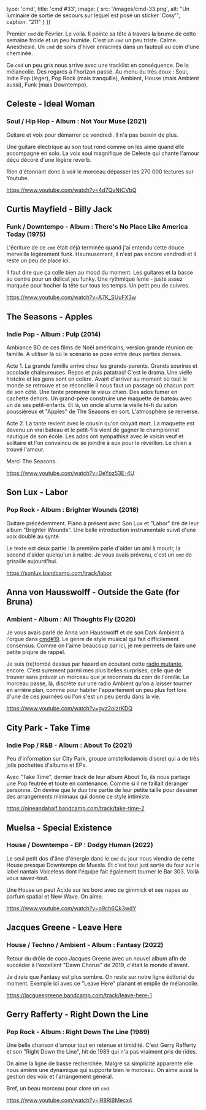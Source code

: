
  type: 'cmd',
  title: 'cmd #33',
  image: {
    src: '/images/cmd-33.png',
    alt: "Un luminaire de sortie de secours sur lequel est posé un sticker 'Cosy'",
    caption: "211"
  }
}) 

Premier `cmd` de Février. Le voilà. Il pointe sa tête à travers la brume de
cette semaine froide et un peu humide. C'est un `cmd` un peu triste. Calme.
Anesthésié. Un `cmd` de soirs d'hiver enracinés dans un fauteuil au coin d'une
cheminée.

Ce `cmd` un peu gris nous arrive avec une tracklist en conséquence. De la
mélancolie. Des regards à l'horizon passé. Au menu du très doux : Soul, Indie
Pop (léger), Pop Rock (mais tranquille), Ambient, House (mais Ambient aussi),
Funk (mais Downtempo).



## Celeste - Ideal Woman

### Soul / Hip Hop - Album : Not Your Muse (2021)

Guitare et voix pour démarrer ce vendredi. Il n'a pas besoin de plus. 

Une guitare électrique au son tout rond comme on les aime quand elle accompagne
en solo. La voix soul magnifique de Celeste qui chante l'amour déçu décoré d'une
légère reverb.

Rien d'étonnant donc à voir le morceau dépasser les 270 000 lectures sur
Youtube.

https://www.youtube.com/watch?v=4d7QvNtCVbQ



## Curtis Mayfield - Billy Jack

### Funk / Downtempo - Album : There's No Place Like America Today (1975)

L'écriture de ce `cmd` était déjà terminée quand j'ai entendu cette douce
merveille légèrement funk. Heureusement, il n'est pas encore vendredi et il
reste un peu de place ici.

Il faut dire que ça colle bien au mood du moment. Les guitares et la basse au
centre pour un délicat jeu funky. Une rythmique lente - juste assez marquée pour
hocher la tête sur tous les temps. Un petit peu de cuivres.

https://www.youtube.com/watch?v=A7K_SUuFX3w



## The Seasons - Apples

### Indie Pop - Album : Pulp (2014)

Ambiance BO de ces films de Noël américains, version grande réunion de famille.
À utiliser là où le scénario se pose entre deux parties denses. 

Acte 1. La grande famille arrive chez les grands-parents. Grands
sourires et accolade chaleureuses. Repas et puis patatras! C'est le drama. Une
vielle histoire et les gens sont en colère. Avant d'arriver au moment où tout le
monde se retrouve et se réconcilie il nous faut un passage où chacun part de son
côté. Une tante promener le vieux chien. Des ados fumer en cachette dehors. Un
grand-père construire une maquette de bateau avec un de ses petit-enfants. Et
là, un oncle allume la vielle hi-fi du salon poussiéreux et "Apples" de The
Seasons en sort. L'atmosphère se renverse.

Acte 2. La tante revient avec le cousin qu'on croyait mort. La maquette est
devenu un vrai bateau et le petit-fils vient de gagner le championnat nautique
de son école. Les ados ont sympathisé avec le voisin veuf et solitaire et l'on
convaincu de se joindre à eux pour le réveillon. Le chien a trouvé l'amour. 

Merci The Seasons.

https://www.youtube.com/watch?v=DeYpz53E-4U



## Son Lux ⁠- Labor

### Pop Rock - Album : Brighter Wounds (2018)

Guitare précédemment. Piano à présent avec Son Lux et "Labor" tiré de leur album
"Brighter Wounds".  Une belle introduction instrumentale suivit d'une voix
doublé au synté.

Le texte est deux partie : la première parle d'aider un ami à mourir, la second
d'aider quelqu'un à naitre. Je vous avais prévenu, c'est un `cmd` de grisaille
aujourd'hui.

https://sonlux.bandcamp.com/track/labor



## Anna von Hausswolff - Outside the Gate (for Bruna)

### Ambient - Album : All Thoughts Fly (2020)

Je vous avais parlé de Anna von Hausswolff et de son Dark Ambient à l'orgue dans
[cmd#19](https://cmd.wuips.com/post/2021-10-28-cmd-19). Le genre de style
musical qui fait difficilement consensus. Comme on l'aime beaucoup par ici, je
me permets de faire une petite piqure de rappel.

Je suis (re)tombé dessus par hasard en écoutant cette [radio mutante](https://mutantradio.net/),
encore. C'est surement parmi mes plus belles
surprises, celle que de trouver sans prévoir un morceau que je reconnais du coin
de l'oreille. Le morceau passe, là, discrète sur une radio Ambient qu'on a
laisser tourner en arrière plan, comme pour habiter l'appartement un peu plus
fort lors d'une de ces journées où l'on s'est un peu perdu dans la vie. 

https://www.youtube.com/watch?v=gvz2oIzrKDQ



## City Park - Take Time

### Indie Pop / R&B - Album : About To (2021)

Peu d'information sur City Park, groupe amstellodamois discret qui a de très
jolis pochettes d'albums et EPs. 

Avec "Take Time", dernier track de leur album About To, ils nous partage une Pop
feutrée et toute en contenance. Comme si il ne faillait déranger personne. On
devine que le duo tire partie de leur petite taille pour dessiner des
arrangements minimaux qui donne ce style intimiste.

https://nineandahalf.bandcamp.com/track/take-time-2



## Muelsa - Special Existence

### House / Downtempo - EP : Dodgy Human (2022)

Le seul petit dos d'âne d'énergie dans le `cmd` du jour nous viendra de cette
House presque Downtempo de Muesla. Et c'est tout just sortie du four sur le
label nantais Voiceless dont l'équipe fait également tourner le Bar 303. Voilà
vous savez-tout.

Une House un peut Acide sur les bord avec ce gimmick et ses napes au parfum
spatial et New Wave. On aime.

https://www.youtube.com/watch?v=o9ch6Qk3wdY



## Jacques Greene - Leave Here

### House / Techno / Ambient - Album : Fantasy (2022)

Retour du drôle de coco Jacques Greene avec un nouvel album afin de succéder à
l'excellent "Dawn Chorus" de 2019, c'était le monde d'avant.

Je dirais que Fantasy est plus sombre. On reste sur notre ligne éditorial du
moment. Exemple ici avec ce "Leave Here" planant et emplie de mélancolie.

https://jacquesgreene.bandcamp.com/track/leave-here-1



## Gerry Rafferty - Right Down the Line

### Pop Rock - Album : Right Down The Line (1989)

Une belle chanson d'amour tout en retenue et timidité. C'est Gerry Rafferty et
son "Right Down the Line", hit de 1989 qui n'a pas vraiment pris de rides.

On aime la ligne de basse recherchée. Malgré sa simplicité apparente elle nous
amène une dynamique qui supporte bien le morceau. On aime aussi la gestion des
voix et l'arrangement général. 

Bref, un beau morceau pour clore un `cmd`.

https://www.youtube.com/watch?v=jR8RiBMecx4



